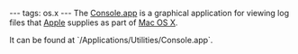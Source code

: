 ---
tags: os.x
---
The [[Console.app]] is a graphical application for viewing log files that [[Apple]] supplies as part of [[Mac OS X]].

It can be found at `/Applications/Utilities/Console.app`.
